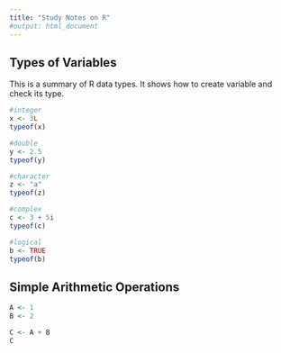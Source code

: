 ```yaml
---
title: "Study Notes on R"
#output: html_document
---
```



## **Types of Variables**
This is a summary of R data types. It shows how to create variable and check its type. 

```r
#integer
x <- 3L
typeof(x)

#double
y <- 2.5
typeof(y)

#character
z <- "a"
typeof(z)

#complex
c <- 3 + 5i
typeof(c)

#logical
b <- TRUE
typeof(b)
```


## **Simple Arithmetic Operations**

```r
A <- 1
B <- 2

C <- A + B
C
```


